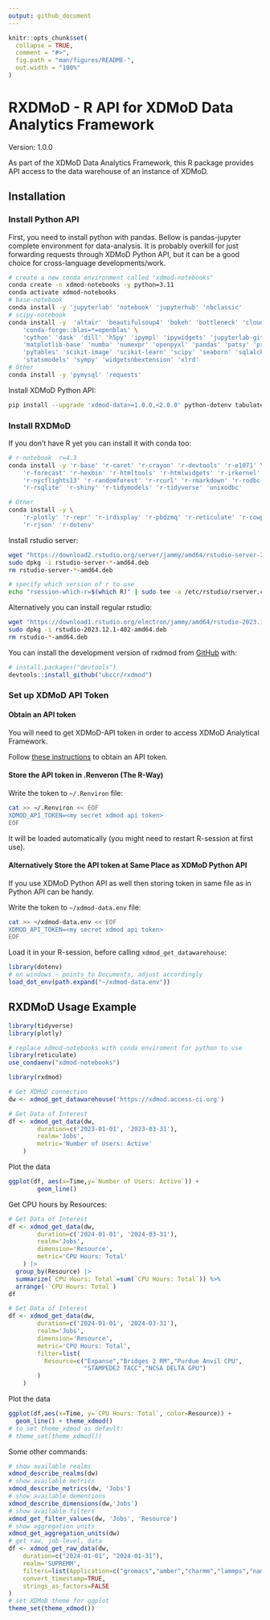 ```yaml
---
output: github_document
---
```


<!-- README.md is generated from README.Rmd. Please edit that file -->

```r
knitr::opts_chunk$set(
  collapse = TRUE,
  comment = "#>",
  fig.path = "man/figures/README-",
  out.width = "100%"
)
```

# RXDMoD - R API for XDMoD Data Analytics Framework
Version: 1.0.0

As part of the XDMoD Data Analytics Framework, this R package
provides API access to the data warehouse of an instance of
XDMoD.
    

<!-- badges: start -->
<!-- badges: end -->

## Installation


### Install Python API

First, you need to install python with pandas. Bellow is pandas-jupyter
complete environment for data-analysis. It is probably overkill for just
forwarding requests through XDMoD Python API, but it can be a good
choice for cross-language developments/work.

``` bash
# create a new conda environment called "xdmod-notebooks"
conda create -n xdmod-notebooks -y python=3.11
conda activate xdmod-notebooks
# base-notebook
conda install -y 'jupyterlab' 'notebook' 'jupyterhub' 'nbclassic'
# scipy-notebook
conda install -y  'altair' 'beautifulsoup4' 'bokeh' 'bottleneck' 'cloudpickle' \
    'conda-forge::blas=*=openblas' \
    'cython' 'dask' 'dill' 'h5py' 'ipympl' 'ipywidgets' 'jupyterlab-git' \
    'matplotlib-base' 'numba' 'numexpr' 'openpyxl' 'pandas' 'patsy' 'protobuf' \
    'pytables' 'scikit-image' 'scikit-learn' 'scipy' 'seaborn' 'sqlalchemy' \
    'statsmodels' 'sympy' 'widgetsnbextension' 'xlrd'
# Other
conda install -y 'pymysql' 'requests'
```

Install XDMoD Python API:

```bash
pip install --upgrade 'xdmod-data>=1.0.0,<2.0.0' python-dotenv tabulate
```

### Install RXDMoD

If you don’t have R yet you can install it with conda too:

```bash
# r-notebook  r=4.3
conda install -y 'r-base' 'r-caret' 'r-crayon' 'r-devtools' 'r-e1071' \
    'r-forecast' 'r-hexbin' 'r-htmltools' 'r-htmlwidgets' 'r-irkernel' \
    'r-nycflights13' 'r-randomforest' 'r-rcurl' 'r-rmarkdown' 'r-rodbc' \
    'r-rsqlite' 'r-shiny' 'r-tidymodels' 'r-tidyverse' 'unixodbc'

# Other
conda install -y \
    'r-plotly' 'r-repr' 'r-irdisplay' 'r-pbdzmq' 'r-reticulate' 'r-cowplot' \
    'r-rjson' 'r-dotenv'
```

Install rstudio server:

```bash
wget "https://download2.rstudio.org/server/jammy/amd64/rstudio-server-2023.12.1-402-amd64.deb"
sudo dpkg -i rstudio-server-*-amd64.deb
rm rstudio-server-*-amd64.deb

# specify which version of r to use
echo "rsession-which-r=$(which R)" | sudo tee -a /etc/rstudio/rserver.conf
```

Alternatively you can install regular rstudio:

```bash
wget "https://download1.rstudio.org/electron/jammy/amd64/rstudio-2023.12.1-402-amd64.deb"
sudo dpkg -i rstudio-2023.12.1-402-amd64.deb
rm rstudio-*-amd64.deb
```


You can install the development version of rxdmod from
[GitHub](https://github.com/) with:

```r
# install.packages("devtools")
devtools::install_github("ubccr/rxdmod")
```


### Set up XDMoD API Token

#### Obtain an API token

You will need to get XDMoD-API token in order to access XDMoD Analytical Framework.

Follow [these instructions](https://github.com/ubccr/xdmod-data#api-token-access) to obtain an API token.

#### Store the API token in .Renveron (The R-Way)

Write the token to `~/.Renviron` file:

```bash
cat >> ~/.Renviron << EOF
XDMOD_API_TOKEN=<my secret xdmod api token>
EOF
```

It will be loaded automatically (you might need to restart R-session at first use).

#### Alternatively Store the API token at Same Place as XDMoD Python API

If you use XDMoD Python API as well then storing token in same file as in Python API can be handy. 

Write the token to `~/xdmod-data.env` file:

```bash
cat >> ~/xdmod-data.env << EOF
XDMOD_API_TOKEN=<my secret xdmod api token>
EOF
```

Load it in your R-session, before calling `xdmod_get_datawarehouse`:

```r
library(dotenv)
# on windows ~ points to Documents, adjust accordingly
load_dot_env(path.expand("~/xdmod-data.env"))
```



## RXDMoD Usage Example

```r
library(tidyverse)
library(plotly)

# replace xdmod-notebooks with conda enviroment for python to use
library(reticulate)
use_condaenv("xdmod-notebooks")

library(rxdmod)
```

```r
# Get XDMoD connection
dw <- xdmod_get_datawarehouse('https://xdmod.access-ci.org')

# Get Data of Interest
df <- xdmod_get_data(dw,
        duration=c('2023-01-01', '2023-03-31'),
        realm='Jobs',
        metric='Number of Users: Active'
    )
```

Plot the data

```r
ggplot(df, aes(x=Time,y=`Number of Users: Active`)) +
        geom_line()
```


Get CPU hours by Resources:

```r
# Get Data of Interest
df <- xdmod_get_data(dw,
        duration=c('2024-01-01', '2024-03-31'),
        realm='Jobs',
        dimension='Resource',
        metric='CPU Hours: Total'
    ) |>
  group_by(Resource) |>
  summarize(`CPU Hours: Total`=sum(`CPU Hours: Total`)) %>%
  arrange(-`CPU Hours: Total`)
df
```

```r
# Get Data of Interest
df <- xdmod_get_data(dw,
        duration=c('2024-01-01', '2024-03-31'),
        realm='Jobs',
        dimension='Resource',
        metric='CPU Hours: Total',
        filter=list(
          Resource=c("Expanse","Bridges 2 RM","Purdue Anvil CPU",
                     "STAMPEDE2 TACC","NCSA DELTA GPU")
        )
    )
```

Plot the data

```r
ggplot(df,aes(x=Time, y=`CPU Hours: Total`, color=Resource)) + 
  geom_line() + theme_xdmod()
# to set theme_xdmod as default:
# theme_set(theme_xdmod())
```


Some other commands:

```r
# show available realms
xdmod_describe_realms(dw)
# show available metrics
xdmod_describe_metrics(dw, 'Jobs')
# show available dementions
xdmod_describe_dimensions(dw,'Jobs')
# show available filters
xdmod_get_filter_values(dw, 'Jobs', 'Resource')
# show aggregation units
xdmod_get_aggregation_units(dw)
# get raw, job-level, data
df <- xdmod_get_raw_data(dw,
    duration=c("2024-01-01", "2024-01-31"),
    realm='SUPREMM',
    filters=list(Application=c("gromacs","amber","charmm","lammps","namd")),
    convert_timestamp=TRUE,
    strings_as_factors=FALSE
)
# set XDMoD theme for ggplot
theme_set(theme_xdmod())
```
